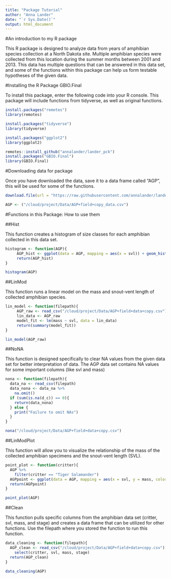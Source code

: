 ```yaml
---
title: "Package Tutorial"
author: "Anna Lander"
date: "`r Sys.Date()`"
output: html_document
---
```



#An introduction to my R package

This R package is designed to analyze data from years of amphibian species collection at a North Dakota site. Multiple amphibian species were collected from this location during the summer months between 2001 and 2013. This data has multiple questions that can be answered in this data set, and some of the functions within this package can help us form testable hypotheses of the given data. 

#Installing the R Package GBIO.Final

To install this package, enter the following code into your R console. This package will include functions from tidyverse, as well as original functions.

```r

install.packages("remotes")
library(remotes)

install.packages("tidyverse")
library(tidyverse)

install.packages("ggplot2")
library(ggplot2)


```
```r
remotes::install_github("annalander/lander_pck")
install.packages("GBIO.Final")
library(GBIO.Final)
```


#Downloading data for package

Once you have downloaded the data, save it to a data frame called "AGP", this will be used for some of the functions. 

```r
download.file(url = "https://raw.githubusercontent.com/annalander/lander_pck/master/Data/AGP%2Bfield%2Bdata%2Bcopy.csv", destfile = "/cloud/project/Data/AGP+field+data+copy.csv")

AGP <- ("/cloud/project/Data/AGP+field+copy_data.csv")
```



#Functions in this Package: How to use them

##Hist

This function creates a histogram of size classes for each amphibian collected in this data set.

```r

histogram <- function(AGP){
     AGP_hist <- ggplot(data = AGP, mapping = aes(x = svl)) + geom_histogram() + labs(title = "Snout-Vent Length in Amphibians", x = "Snout-Vent Length (mm)", y = "Number of Individuals") + xlim(0, 150)
     return(AGP_hist)
}

histogram(AGP)

```


##LinMod

This function runs a linear model on the mass and snout-vent length of collected amphibian species. 

```r

lin_model <- function(filepath){
     AGP_raw <- read_csv("/cloud/project/Data/AGP+field+data+copy.csv")
     lin_data <- AGP_raw
     model_fit <- lm(mass ~ svl, data = lin_data)
     return(summary(model_fit))
}

lin_model(AGP_raw)

```


##NoNA

This function is designed specifically to clear NA values from the given data set for better interpretation of data. The AGP data set contains NA values for some important columns (like svl and mass)

```r

nona <- function(filepath){
  data_na <- read_csv(filepath)
  data_nona <- data_na %>% 
    na.omit()
  if (sum(is.na(d_c)) == 0){
    return(data_nona)
  } else {
    print("Failure to omit NAs")
  }
}

nona("/cloud/project/Data/AGP+field+data+copy.csv")

```


##LinModPlot

This function will allow you to visualize the relationship of the mass of the collected amphibian specimens and the snout-vent length (SVL).

```r

point_plot <- function(critter){
  AGP %>% 
    filter(critter == "Tiger Salamander") 
  AGPpoint <- ggplot(data = AGP, mapping = aes(x = svl, y = mass, color = stage)) + geom_point() + xlim(0,150) + ylim(0,150) + labs(title = "Relationship Between Mass and Snout-Vent Length in Amphibians", x = "Snout-Vent Length (mm)", y = "Mass (g)")
  return(AGPpoint)
}

point_plot(AGP)

```


##Clean

This function pulls specific columns from the amphibian data set (critter, svl, mass, and stage) and creates a data frame that can be utilized for other functions. Use the filepath where you stored the function to run this function. 

```r

data_cleaning <- function(filepath){
  AGP_clean <- read_csv("/cloud/project/Data/AGP+field+data+copy.csv") %>% 
    select(critter, svl, mass, stage)
  return(AGP_clean)
}

data_cleaning(AGP)

```

